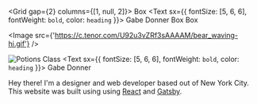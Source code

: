 
<Grid gap={2} columns={[1, null, 2]}>
  <Box bg="muted">Box</Box>
  <Box bg="none">
    <Text sx={{  fontSize: [5, 6, 6], fontWeight: `bold`, color: `heading` }}>
      Gabe Donner
    </Text>
  </Box>
  <Box bg="primary">Box</Box>
  <Box bg="muted">Box</Box>
</Grid>

<Image src={'https://c.tenor.com/U92u3vZRf3sAAAAM/bear_waving-hi.gif'} />

![Potions Class](https://c.tenor.com/U92u3vZRf3sAAAAM/bear_waving-hi.gif)
<Text sx={{  fontSize: [5, 6, 6], fontWeight: `bold`, color: `heading` }}>
  Gabe Donner
</Text>

Hey there! I'm a designer and web developer based out of New York City. 
This website was built using using <a target="_blank" rel="noopener noreferrer" href="https://www.reactjs.org">React</a> and <a target="_blank" rel="noopener noreferrer" href="https://www.gatsbyjs.com">Gatsby</a>.
<!--I graduated from <a target="_blank" rel="noopener noreferrer" href="https://gallatin.nyu.edu">NYU Gallatin</a> with a concentration in American Media Studies and a minor in Graphic Design.-->